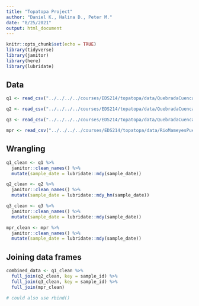 ```yaml
---
title: "Topatopa Project"
author: "Daniel K., Halina D., Peter M."
date: "8/25/2021"
output: html_document
---
```


```r
knitr::opts_chunk$set(echo = TRUE)
library(tidyverse)
library(janitor)
library(here)
library(lubridate)
```

## Data 

```r
q1 <- read_csv("../../../../courses/EDS214/topatopa/data/QuebradaCuenca1-Bisley.csv", na = c("-9999", ""))

q2 <- read_csv("../../../../courses/EDS214/topatopa/data/QuebradaCuenca2-Bisley.csv", na = c("-9999", ""))

q3 <- read_csv("../../../../courses/EDS214/topatopa/data/QuebradaCuenca3-Bisley.csv", na = c("-9999", ""))

mpr <- read_csv("../../../../courses/EDS214/topatopa/data/RioMameyesPuenteRoto.csv", na = c("-9999", ""))
```

## Wrangling

```r
q1_clean <- q1 %>%
  janitor::clean_names() %>% 
  mutate(sample_date = lubridate::mdy(sample_date)) 

q2_clean <- q2 %>%
  janitor::clean_names() %>% 
  mutate(sample_date = lubridate::mdy_hm(sample_date)) 

q3_clean <- q3 %>%
  janitor::clean_names() %>% 
  mutate(sample_date = lubridate::mdy(sample_date)) 

mpr_clean <- mpr %>%
  janitor::clean_names() %>% 
  mutate(sample_date = lubridate::mdy(sample_date)) 
```

## Joining data frames

```r
combined_data <- q1_clean %>% 
  full_join(q2_clean, key = sample_id) %>% 
  full_join(q3_clean, key = sample_id) %>% 
  full_join(mpr_clean)

# could also use rbind()
```

